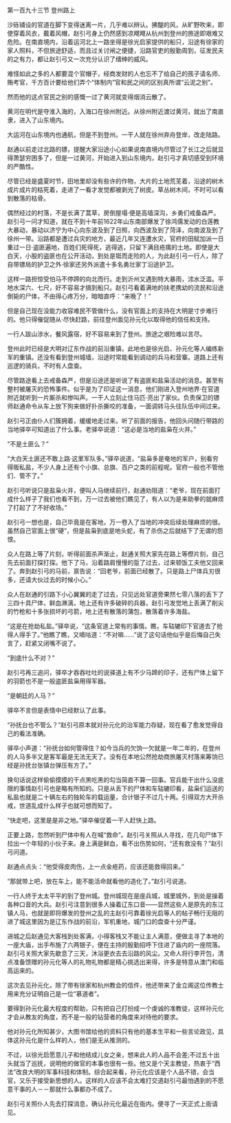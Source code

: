 

第一百九十三节 登州路上

沙砾铺设的官道在脚下变得迷离一片，几乎难以辨认。拂醍的风，从旷野吹来，即使穿着风衣，戴着风帽，赵引弓身上仍然感到凉飕飕从杭州到登州的旅途即艰难又危险。在南直境内，沿着运河北上一路坐得是徐光启家提供的船只，沿途有徐家的家人照料，不但旅途舒适，而且过关讨闸之便捷，沿路官吏的殷勤周到，征发民夫的之有力，都让赵引弓又一次充分认识了缙绅的威风。

难怪如此之多的人都要混个官帽子，经商发财的人也忘不了给自己的孩子请名师、贿考官，千方百计要给他们弄个“体制内”官和民之间的区别真所谓“云泥之别”。

然而他的这点官民之别的感慨一过了黄河就变得烟消云散了。

黄河在明代是夺淮入海的，入海口在徐州附近。从徐州附近渡过黄河，就出了南直隶，进入了山东境内。

大运河在山东境内也通航，但是不到登州。一干人就在徐州弃舟登岸，改走陆路。

赵通以前走过北路的镖，提醒大家沿途小心如果说南直境内尽管过了长江之后就显得萧瑟穷困多了，但是一过黄河，开始进入到山东境内，赵引弓才真切感受到环境的严酷性。

尽管已经是盛夏时节，田地里却没有些许的作物，大片的土地荒芜着，沿途的树木成片成片的枯死着，走进了一看才发觉都被剥光了树皮。草丛树木间，不时可以看到散落的枯骨。

偶然经过的村落，不是长满了蒿草，房倒屋塌·便是高墙深沟，乡勇们戒备森严。赵引弓一问才知道，就在不到十年前1622年山东南部爆发了徐鸿儒发动的白莲教大暴动，暴动以济宁为中心向东波及到了日照，向西波及到了菏泽，向南波及到了徐州一带。沿路都是遭过兵灾的地方，最近几年又连遭水灾，官府的田赋加派一日重过一日·盗匪遍地，百姓们死得死，逃得逃，只留下满目疮痍的土地。即使是大白天，小股的盗匪也在公开活动，到处是铤而走险的人，为此赵引弓一行人，除了自带镖局的护卫之外·徐家还另外派遣十多名勇壮家丁沿途护卫。

这样一路担惊受怕马不停蹄的向北而行。走到沂州又遇到特大暴雨，沭水泛滥。平地水深六、七尺，好不容易才搞到船只。赵引弓看着满地的扶老携幼的流民和沿途倒毙的尸体，不由得心疼万分，暗暗直呼：“来晚了！”

但是自己现在没能力收容难民不管做什么，没有官面上的支持在大明是寸步难行的。他只得催促随从·尽快赶路，前往登州面见孙元化以取得他的信任和支持。

一行人跋山涉水，餐风露宿，好不容易来到了登州。旅途之艰险难以言尽。

登州此时已经是大明对辽东作战的前沿重镇，此地也是徐光启、孙元化等人编练新军的重镇。还没有看到登州城墙，沿途时常能看到调动的兵马和营寨。道路上还有巡逻的骑兵，不时有人盘查。

尽管路途看上去戒备森严，但是沿途还是听说了有盗匪和盐枭活动的消息。甚至有整村被屠灭的恐怖事件。似乎是为了印证这一消息，他们刚进入登州地界·在官道附近就听到一片厮杀和惨叫声。一干人立刻止住马匹·亮出了家伙。负责保卫的镖师赵通命令从车上放下狗来做好扑杀撕咬的准备，一面调转马头往队伍中间过来。

赵引弓正由仆人们簇拥着，缓缓地走过来。听了前面的报告，他回头问随行带路的当地驿卒可知道出了什么事。老驿卒说道：“这必是当地的盐枭在火并。”

“不是土匪么？”

“大白天土匪还不敢上路·这里军队多。”驿卒说道，“盐枭多是奄地的军户，别看穷得贩私盐，不少人身上还有个小旗、总旗、百户之类的前程呢。官府一般也不管他们．管不了。”

赵引弓听说只是盐枭火并，便叫人马继续前行，赵通劝阻道：“老爷，现在前面打成什么样子了我们也看不到，万一过去被他们瞧见了，有人以为是来助拳的就麻烦了打起了了不好收场。”

赵引弓一想也是，自己毕竟是在客地，万一卷入了当地的冲突后续处理麻烦的很。虽然自己官面上很“硬”，但是盐枭到底是地头蛇，有了杀伤之后就结下了无谓的怨恨。

众人在路上等了片刻，听得前面杀声渐止，赵通关照大家先在路上等傺片刻，自己先去前面打探打探。他下了马，沿着路肩慢慢的踅了过去，过来顿饭工夫他又回来了。奔到赵引弓的马前，禀告说：“回老爷，前面已经散了。只是路上尸体兵刃很多，还请大伙过去的时候小心。”

众人在赵通的引路下小心翼翼的走了过去，只见远处官道旁果然七零八落的丢下了三四十具尸体，鲜血淋漓，地上还有许多破碎的兵器，赵引弓发觉地上丢满了削尖的竹枪和十多张损坏的弓箭，地上还有散落的蒲包，散落着许多海盐。

“这是在抢劫私盐。”驿卒说，“这条官道上常有的事情。瞧，车轱辘印下官道去了抢得人得手了。”他瞧了瞧，又嘀咕道：“不对嘛……”说了这句话他似乎是后悔自己失言了，赶紧又闭嘴不说了。

“到底什么不对？”

赵引弓再三追问，驿卒才吞吞吐吐的说驿道上有不少马蹄的印子，还有尸体上留下的羽箭也不是一般盗匪盐枭用得军器。

“是朝廷的人马？”

驿卒不言但是表情中已经默认了此事。

“孙抚台也不管么？”赵引弓原本就对孙元化的治军能力存疑，现在看了愈发觉得自己的看法准确。

驿卒小声道：“孙抚台如何管得住？如今当兵的欠饷一欠就是一年二年的，在登州的人马多半又是客军最是无法无天了。没有在本地公然抢劫商旅屠灭村落来筹饷已经是孙抚台张镇台弹压有方了。”

换句话说这样偷偷摸摸的干点黑吃黑的勾当简直不算一回事。官兵能干出什么没底限的事情赵引弓也是略有所知的。只是从丢下的尸体和车轱辘印看，盐枭们运送的私盐也就是二十辆左右的独轮车的载运量，合计银子不过几十两。引得双方大开杀戒，世道乱成什么样子也就可想而知了。

“快走吧，这里是是非之地。”驿卒催促着一干人赶快上路。

正要上路，忽然听到尸体中有人在喊“救命”。赵引弓关照从人寻找，在几句尸体下拉出一个年轻的小伙子来。身上满是鲜血，看不出伤势如何，“还有救没有？”赵引弓问道。

赵通点点头：“他受得皮肉伤，上一点金疮药，应该还能救得回来。”

“那就带上吧，放在车上，能不能活命就看他的造化了。”赵引弓说道。

一行人终于太太平平的到了登州城。登州城现在是座兵城，城里城外，到处是操着各种口音的大兵。赵引弓注意到很多人操着辽东口音——显然这些人是原先的东江镇人马，也就是即将爆发的登州之乱的主赵引弓靠着徐光启等人的帖子畅行无阻的进了城这里因为是辽东作战的前沿，军机重地，城门口的盘查十分严谨。

进城之后赵通见大客栈到处客满，小得客栈又不能让主人满意，便做主寻了本地的一座大庙，出手布施了六两银子，便在主持的殷勤招呼下住进了庙内的一座院落。赵引弓关照大家先歇息了三天，沐浴更衣去去沿路的风尘。又命人将行李开包，清点准备馈赠的孙元化等人的礼物礼物都是精心挑选出来得，许多是特意从澳门和临高运来的。

这次去见孙元化，除了带有徐家和杭州教会的信件，他还带来了金立阁这位传教士用来充分证明自己是一位“慕道者”。

要得到孙元化最大程度的帮助，只有把自己打扮成一个虔诚的准教徒，这样孙元化才会从教友的角度，而不是一般的钻营者的角度来对待他的要求。

他对孙元化所知甚少，大图书馆给他的资料只有他的基本生平和一些言论政见，具体这孙元化是什么样的人，他们是无从推测的。

不过，以徐光启愿意儿子和他结成儿女之亲，想来此人的人品不会差;不过五十出头就当了巡抚，说明他的做官的本事也很有一些。他又是个天主教徒，热衷于“西法”改良大明的军事科技和体制。综合起来看，孙元化应该是个人品不错，会当官，又乐于接受新思想的人。这样的人应该不会太难打交道赵引弓最怕遇到的不愿意干事的人－－那就什么事都办不成了。

赵引弓关照仆人先去打探消息，确认孙元化最近在衙内。便寻了一天正式上衙请见。

